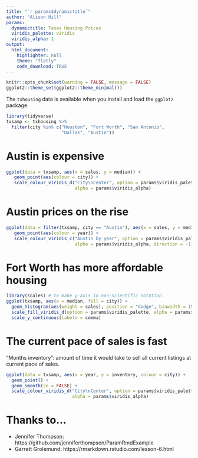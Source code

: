 ```yaml
---
title: "`r params$dynamictitle`"
author: "Alison Hill"
params:
  dynamictitle: Texas Housing Prices
  viridis_palette: viridis
  viridis_alpha: 1
output:
  html_document:
    highlighter: null
    theme: "flatly"
    code_download: TRUE
---
```


```r
knitr::opts_chunk$set(warning = FALSE, message = FALSE)
ggplot2::theme_set(ggplot2::theme_minimal())
```

The `txhousing` data is available when you install and load the `ggplot2` package.

```r
library(tidyverse)
txsamp <- txhousing %>% 
  filter(city %in% c("Houston", "Fort Worth", "San Antonio", 
                     "Dallas", "Austin"))
```

# Austin is expensive

```r
ggplot(data = txsamp, aes(x = sales, y = median)) +
   geom_point(aes(colour = city)) + 
   scale_colour_viridis_d("City\nCenter", option = params$viridis_palette, 
                          alpha = params$viridis_alpha)
```

# Austin prices on the rise 

```r
ggplot(data = filter(txsamp, city == "Austin"), aes(x = sales, y = median)) +
   geom_point(aes(colour = year)) + 
   scale_colour_viridis_c("Austin by year", option = params$viridis_palette, 
                          alpha = params$viridis_alpha, direction = -1) 
```

# Fort Worth has more affordable housing

```r
library(scales) # to make y-axis in non-scientific notation
ggplot(txsamp, aes(x = median, fill = city)) +
  geom_histogram(aes(weight = sales), position = "dodge", binwidth = 15000) +
  scale_fill_viridis_d(option = params$viridis_palette, alpha = params$viridis_alpha)+
  scale_y_continuous(labels = comma)
```

# The current pace of sales is fast

"Months inventory": amount of time it would take to sell all current listings at current pace of sales.

```r
ggplot(data = txsamp, aes(x = year, y = inventory, colour = city)) +
  geom_point() + 
  geom_smooth(se = FALSE) +
  scale_colour_viridis_d("City\nCenter", option = params$viridis_palette, 
                         alpha = params$viridis_alpha) 
```

# Thanks to...

+ Jennifer Thompson: https://github.com/jenniferthompson/ParamRmdExample
+ Garrett Grolemund: https://rmarkdown.rstudio.com/lesson-6.html
